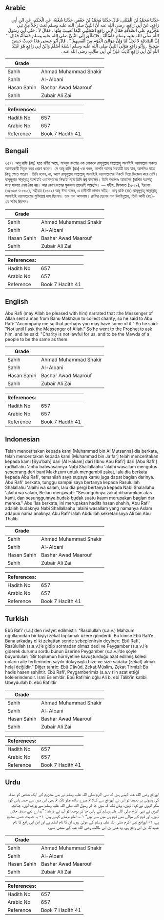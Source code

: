 ## Arabic


<div dir="rtl" lang="ar" style={{fontSize:'larger',backgroundColor:'#f8f9fa',padding:20}}>
حَدَّثَنَا مُحَمَّدُ بْنُ الْمُثَنَّى، قَالَ حَدَّثَنَا مُحَمَّدُ بْنُ جَعْفَرٍ، حَدَّثَنَا شُعْبَةُ، عَنِ الْحَكَمِ، عَنِ ابْنِ أَبِي رَافِعٍ، عَنْ أَبِي رَافِعٍ، رضى الله عنه أَنَّ النَّبِيَّ صلى الله عليه وسلم بَعَثَ رَجُلاً مِنْ بَنِي مَخْزُومٍ عَلَى الصَّدَقَةِ فَقَالَ لأَبِي رَافِعٍ اصْحَبْنِي كَيْمَا تُصِيبَ مِنْهَا ‏.‏ فَقَالَ لاَ ‏.‏ حَتَّى آتِيَ رَسُولَ اللَّهِ صلى الله عليه وسلم فَأَسْأَلَهُ ‏.‏ فَانْطَلَقَ إِلَى النَّبِيِّ صلى الله عليه وسلم فَسَأَلَهُ فَقَالَ ‏ "‏ إِنَّ الصَّدَقَةَ لاَ تَحِلُّ لَنَا وَإِنَّ مَوَالِيَ الْقَوْمِ مِنْ أَنْفُسِهِمْ ‏"‏ ‏.‏ قَالَ أَبُو عِيسَى هَذَا حَدِيثٌ حَسَنٌ صَحِيحٌ ‏.‏ وَأَبُو رَافِعٍ مَوْلَى النَّبِيِّ صلى الله عليه وسلم اسْمُهُ أَسْلَمُ وَابْنُ أَبِي رَافِعٍ هُوَ عُبَيْدُ اللَّهِ بْنُ أَبِي رَافِعٍ كَاتِبُ عَلِيِّ بْنِ أَبِي طَالِبٍ رضى الله عنه ‏.‏
</div>
<div style={{backgroundColor:'#f8f9fa',padding:20, marginBottom: 10}}><table> <thead> <tr> <th>Grade</th> <th></th> </tr> </thead> <tbody> <tr><td>Sahih</td><td>Ahmad Muhammad Shakir</td></tr><tr><td>Sahih</td><td>Al-Albani</td></tr><tr><td>Hasan Sahih</td><td>Bashar Awad Maarouf</td></tr><tr><td>Sahih</td><td>Zubair Ali Zai</td></tr></tbody></table><table> <thead> <tr> <th>References:</th> <th></th> </tr> </thead> <tbody><tr><td>Hadith No</td><td>657</td></tr><tr><td>Arabic No</td><td>657</td></tr><tr><td>Reference</td><td>Book 7 Hadith 41</td></tr></tbody></table></div>

## Bengali


<div dir="ltr" lang="bn" style={{fontSize:'larger',backgroundColor:'#f8f9fa',padding:20}}>
৬৫৭। আবু রাফি (রাঃ) হতে বর্ণিত আছে, মাখযুম বংশের এক লোককে রাসূলুল্লাহ সাল্লাল্লাহু আলাইহি ওয়াসাল্লাম যাকাত আদায়কারী নিযুক্ত করে প্রেরণ করেন। সে আবু রাফি (রাঃ)-কে বলল, আপনি আমার সহযাত্রী হয়ে যান, আপনিও যাতে কিছু পেতে পারেন। তিনি বলেন, না, আগে রাসূলুল্লাহ সাল্লাল্লাহু আলাইহি ওয়াসাল্লামের নিকটে গিয়ে জিজ্ঞেস করে দেখি। রাসূলুল্লাহ সাল্লাল্লাহু আলাইহি ওয়াসাল্লামের নিকটে গিয়ে তিনি প্রশ্ন করলেন। তিনি বললেনঃ আমাদের (হাশিম বংশের) জন্য যাকাত নেয়া বৈধ নয়। আর কোন বংশের মুক্তদাস তাদেরই অন্তর্ভুক্ত। — সহীহ, মিশকাত (১৮২৯), ইরওয়া (৩/৩৬৫ ও ৮৮০), সহীহাহ (১৬১২) আবু ঈসা বলেন, এ হাদীসটি হাসান সহীহ। আবূ রাফি (রাঃ) রাসূলুল্লাহু সাল্লাল্লাহু আলাইহি ওয়াসাল্লামের মুক্তিপ্রাপ্ত দাস ছিলেন। তার নাম আসলাম। রাফির ছেলের নাম উবাইদুল্লাহ, তিনি আলী (রাঃ)-এর সচিব ছিলেন।
</div>
<div style={{backgroundColor:'#f8f9fa',padding:20, marginBottom: 10}}><table> <thead> <tr> <th>Grade</th> <th></th> </tr> </thead> <tbody> <tr><td>Sahih</td><td>Ahmad Muhammad Shakir</td></tr><tr><td>Sahih</td><td>Al-Albani</td></tr><tr><td>Hasan Sahih</td><td>Bashar Awad Maarouf</td></tr><tr><td>Sahih</td><td>Zubair Ali Zai</td></tr></tbody></table><table> <thead> <tr> <th>References:</th> <th></th> </tr> </thead> <tbody><tr><td>Hadith No</td><td>657</td></tr><tr><td>Arabic No</td><td>657</td></tr><tr><td>Reference</td><td>Book 7 Hadith 41</td></tr></tbody></table></div>

## English


<div dir="ltr" lang="en" style={{fontSize:'larger',backgroundColor:'#f8f9fa',padding:20}}>
Abu Rafi (may Allah be pleased with him) narrated that :the Messenger of Allah sent a man from Banu Makhzun to collect charity, so he said to Abu Rafi: "Accompany me so that perhaps you may have some of it." So he said: "Not until I ask the Messenger of Allah." So he went to the Prophet to ask him, and he said: "Charity is not lawful for us, and to be the Mawda of a people to be the same as them
</div>
<div style={{backgroundColor:'#f8f9fa',padding:20, marginBottom: 10}}><table> <thead> <tr> <th>Grade</th> <th></th> </tr> </thead> <tbody> <tr><td>Sahih</td><td>Ahmad Muhammad Shakir</td></tr><tr><td>Sahih</td><td>Al-Albani</td></tr><tr><td>Hasan Sahih</td><td>Bashar Awad Maarouf</td></tr><tr><td>Sahih</td><td>Zubair Ali Zai</td></tr></tbody></table><table> <thead> <tr> <th>References:</th> <th></th> </tr> </thead> <tbody><tr><td>Hadith No</td><td>657</td></tr><tr><td>Arabic No</td><td>657</td></tr><tr><td>Reference</td><td>Book 7 Hadith 41</td></tr></tbody></table></div>

## Indonesian


<div dir="ltr" lang="id" style={{fontSize:'larger',backgroundColor:'#f8f9fa',padding:20}}>
Telah menceritakan kepada kami [Muhammad bin Al Mutsanna] dia berkata, telah menceritakan kepada kami [Muhammad bin Ja'far] telah menceritakan kepada kami [Syu'bah] dari [Al Hakam] dari [Ibnu Abu Rafi'] dari [Abu Rafi'] radliallahu 'anhu bahwasannya Nabi Shallallaahu 'alaihi wasallam mengutus seseorang dari bani Makhzum untuk mengambil zakat, lalu dia berkata kepada Abu Rafi', temanilah saya supaya kamu juga dapat bagian darinya. Abu Rafi' berkata, tunggu sampai saya bertanya kepada Rasulullah Shalallahu 'alaihi wa salam, lalu dia pergi bertanya kepada Nabi Shalallahu 'alaihi wa salam, Beliau menjawab: "Sesunguhnya zakat diharamkan atas kami, dan sesungguhnya budak-budak suatu kaum merupakan bagian dari mereka." Abu 'Isa berkata, ini merupakan hadits hasan shahih, Abu Rafi' adalah budaknya Nabi Shallallaahu 'alaihi wasallam yang namanya Aslam adapun nama anaknya Abu Rafi' ialah Abdullah sekretarisnya Ali bin Abu Thalib
</div>
<div style={{backgroundColor:'#f8f9fa',padding:20, marginBottom: 10}}><table> <thead> <tr> <th>Grade</th> <th></th> </tr> </thead> <tbody> <tr><td>Sahih</td><td>Ahmad Muhammad Shakir</td></tr><tr><td>Sahih</td><td>Al-Albani</td></tr><tr><td>Hasan Sahih</td><td>Bashar Awad Maarouf</td></tr><tr><td>Sahih</td><td>Zubair Ali Zai</td></tr></tbody></table><table> <thead> <tr> <th>References:</th> <th></th> </tr> </thead> <tbody><tr><td>Hadith No</td><td>657</td></tr><tr><td>Arabic No</td><td>657</td></tr><tr><td>Reference</td><td>Book 7 Hadith 41</td></tr></tbody></table></div>

## Turkish


<div dir="ltr" lang="tr" style={{fontSize:'larger',backgroundColor:'#f8f9fa',padding:20}}>
Ebû Rafi’ (r.a.)’den rivâyet edilmiştir: “Rasûlullah (s.a.v.) Mahzum oğullarından bir kişiyi zekat toplamak üzere gönderdi. Bu kimse Ebû Rafi’e: Bana arkadaş ol ki zekattan sende sebeplenirsin deyince; Ebû Rafi’, Rasûlullah (s.a.v.)’e gidip sormadan olmaz dedi ve Peygamber (s.a.v.)’e giderek durumu sordu bunun üzerine Peygamber (s.a.v.)’de şöyle buyurdular: “Bir toplumun hürriyetine kavuşturduğu azat edilmiş kölesi onların aile fertlerinden sayılır dolayısıyla bize ve size sadaka (zekat) almak helal değildir.” Diğer tahric: Ebû Dâvûd, Zekat;Müslim, Zekat Tirmîzî: Bu hadis hasen sahihtir. Ebû Rafi’, Peygamberimiz (s.a.v.)’in azat ettiği kölelerindendir. İsmi Eslem’dir. Ebû Rafi’nin oğlu Ali b. ebî Tâlib’in katibi Ubeydullah b. ebû Rafi’dir
</div>
<div style={{backgroundColor:'#f8f9fa',padding:20, marginBottom: 10}}><table> <thead> <tr> <th>Grade</th> <th></th> </tr> </thead> <tbody> <tr><td>Sahih</td><td>Ahmad Muhammad Shakir</td></tr><tr><td>Sahih</td><td>Al-Albani</td></tr><tr><td>Hasan Sahih</td><td>Bashar Awad Maarouf</td></tr><tr><td>Sahih</td><td>Zubair Ali Zai</td></tr></tbody></table><table> <thead> <tr> <th>References:</th> <th></th> </tr> </thead> <tbody><tr><td>Hadith No</td><td>657</td></tr><tr><td>Arabic No</td><td>657</td></tr><tr><td>Reference</td><td>Book 7 Hadith 41</td></tr></tbody></table></div>

## Urdu


<div dir="rtl" lang="ur" style={{fontSize:'larger',backgroundColor:'#f8f9fa',padding:20}}>
ابورافع رضی الله عنہ کہتے ہیں کہ نبی اکرم صلی اللہ علیہ وسلم نے بنی مخزوم کے ایک شخص کو صدقہ کی وصولی پر بھیجا تو اس نے ابورافع سے کہا: تم میرے ساتھ چلو تاکہ تم بھی اس میں سے حصہ پاس کو، مگر انہوں نے کہا: نہیں، یہاں تک کہ میں جا کر رسول اللہ صلی اللہ علیہ وسلم سے پوچھ لوں، چنانچہ انہوں نے نبی اکرم صلی اللہ علیہ وسلم کے پاس جا کر پوچھا تو آپ نے فرمایا: ”ہمارے لیے صدقہ حلال نہیں، اور قوم کے موالی بھی قوم ہی میں سے ہیں“ ۱؎۔ امام ترمذی کہتے ہیں: ۱- یہ حدیث حسن صحیح ہے، ۲- ابورافع نبی اکرم صلی اللہ علیہ وسلم کے مولیٰ ہیں، ان کا نام اسلم ہے اور ابن ابی رافع کا نام عبیداللہ بن ابی رافع ہے، وہ علی بن ابی طالب رضی الله عنہ کے منشی تھے۔
</div>
<div style={{backgroundColor:'#f8f9fa',padding:20, marginBottom: 10}}><table> <thead> <tr> <th>Grade</th> <th></th> </tr> </thead> <tbody> <tr><td>Sahih</td><td>Ahmad Muhammad Shakir</td></tr><tr><td>Sahih</td><td>Al-Albani</td></tr><tr><td>Hasan Sahih</td><td>Bashar Awad Maarouf</td></tr><tr><td>Sahih</td><td>Zubair Ali Zai</td></tr></tbody></table><table> <thead> <tr> <th>References:</th> <th></th> </tr> </thead> <tbody><tr><td>Hadith No</td><td>657</td></tr><tr><td>Arabic No</td><td>657</td></tr><tr><td>Reference</td><td>Book 7 Hadith 41</td></tr></tbody></table></div>